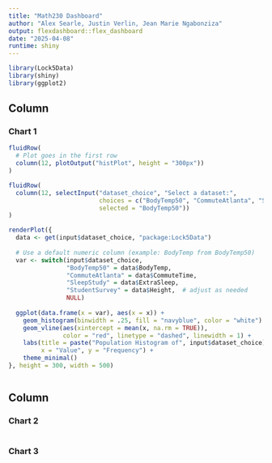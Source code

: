 ```yaml
---
title: "Math230 Dashboard"
author: "Alex Searle, Justin Verlin, Jean Marie Ngabonziza"
output: flexdashboard::flex_dashboard
date: "2025-04-08"
runtime: shiny
---
```


```r
library(Lock5Data)
library(shiny)
library(ggplot2)
```

Column 
-------------------------------------
    
### Chart 1
    
```r
fluidRow(
  # Plot goes in the first row
  column(12, plotOutput("histPlot", height = "300px"))
)

fluidRow(
  column(12, selectInput("dataset_choice", "Select a dataset:",
                         choices = c("BodyTemp50", "CommuteAtlanta", "SleepStudy", "StudentSurvey"),
                         selected = "BodyTemp50"))
)

renderPlot({
  data <- get(input$dataset_choice, "package:Lock5Data")
  
  # Use a default numeric column (example: BodyTemp from BodyTemp50)
  var <- switch(input$dataset_choice,
                "BodyTemp50" = data$BodyTemp,
                "CommuteAtlanta" = data$CommuteTime,
                "SleepStudy" = data$ExtraSleep,
                "StudentSurvey" = data$Height,  # adjust as needed
                NULL)
  
  ggplot(data.frame(x = var), aes(x = x)) +
    geom_histogram(binwidth = .25, fill = "navyblue", color = "white") +
    geom_vline(aes(xintercept = mean(x, na.rm = TRUE)), 
               color = "red", linetype = "dashed", linewidth = 1) +
    labs(title = paste("Population Histogram of", input$dataset_choice),
         x = "Value", y = "Frequency") +
    theme_minimal()
}, height = 300, width = 500)



```
   
Column {.tabset}
-------------------------------------
   
### Chart 2

```r
```   
 
### Chart 3
    
```r
```
